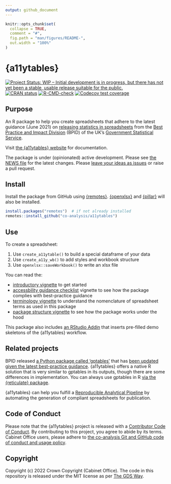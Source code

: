 ```yaml
---
output: github_document
---
```


<!-- README.md is generated from README.Rmd. Please edit that file -->

```r
knitr::opts_chunk$set(
  collapse = TRUE,
  comment = "#",
  fig.path = "man/figures/README-",
  out.width = "100%"
)
```

# {a11ytables}

<!-- badges: start -->
[![Project Status: WIP – Initial development is in progress, but there has not yet been a stable, usable release suitable for the public.](https://www.repostatus.org/badges/latest/wip.svg)](https://www.repostatus.org/#wip)
[![CRAN
status](https://www.r-pkg.org/badges/version/a11ytables)](https://CRAN.R-project.org/package=a11ytables)
[![R-CMD-check](https://github.com/co-analysis/a11ytables/workflows/R-CMD-check/badge.svg)](https://github.com/co-analysis/a11ytables/actions)
[![Codecov test
coverage](https://codecov.io/gh/co-analysis/a11ytables/branch/main/graph/badge.svg)](https://codecov.io/gh/co-analysis/a11ytables?branch=main)
<!-- badges: end -->

## Purpose

An R package to help you create spreadsheets that adhere to the latest guidance (June 2021) on [releasing statistics in spreadsheets](https://gss.civilservice.gov.uk/policy-store/releasing-statistics-in-spreadsheets/) from the [Best Practice and Impact Division](https://github.com/best-practice-and-impact?language=html) (BPID) of the UK's [Government Statistical Service](https://gss.civilservice.gov.uk/). 

Visit [the {a11ytables} website](https://co-analysis.github.io/a11ytables/) for documentation.

The package is under (opinionated) active development. Please see [the NEWS file](https://co-analysis.github.io/a11ytables/news/index.html) for the latest changes. Please [leave your ideas as issues](https://github.com/co-analysis/a11ytables/issues) or raise a pull request.

## Install

Install the package from GitHub using [{remotes}](https://remotes.r-lib.org/). [{openxlsx}](https://ycphs.github.io/openxlsx/) and [{pillar}](https://pillar.r-lib.org/) will also be installed.

```r
install.packages("remotes")  # if not already installed
remotes::install_github("co-analysis/a11ytables")
```

## Use

To create a spreadsheet:

1. Use `create_a11ytable()` to build a special dataframe of your data
1. Use `create_a11y_wb()` to add styles and workbook structure
1. Use `openxlsx::saveWorkbook()` to write an xlsx file

You can read the:

* [introductory vignette](https://co-analysis.github.io/a11ytables/articles/a11ytables.html) to get started
* [accessbility guidance checklist](https://co-analysis.github.io/a11ytables/articles/checklist.html) vignette to see how the package complies with best-practice guidance
* [terminology vignette](https://co-analysis.github.io/a11ytables/articles/terminology) to understand the nomenclature of spreadsheet terms as used in this package
* [package structure vignette](https://co-analysis.github.io/a11ytables/articles/structure) to see how the package works under the hood

This package also includes [an RStudio Addin](https://rstudio.github.io/rstudioaddins/) that inserts pre-filled demo skeletons of the {a11ytables} workflow.

## Related projects

BPID released [a Python package called 'gptables'](https://github.com/best-practice-and-impact/gptables) that has [been updated given the latest best-practice guidance](https://dataingovernment.blog.gov.uk/2022/06/24/automatically-produce-best-practice-spreadsheets/). {a11ytables} offers a native R solution that is very similar to gptables in its outputs, though there are some differences in implementation. You can always use gptables in R [via the {reticulate} package](https://gptables.readthedocs.io/en/latest/usage.html#r-usage).

{a11ytables} can help you fulfill a [Reproducible Analytical Pipeline](https://analysisfunction.civilservice.gov.uk/policy-store/reproducible-analytical-pipelines-strategy/) by automating the generation of compliant spreadsheets for publication.

## Code of Conduct

Please note that the {a11ytables} project is released with a [Contributor Code of Conduct](https://contributor-covenant.org/version/2/0/CODE_OF_CONDUCT.html). By contributing to this project, you agree to abide by its terms. Cabinet Office users, please adhere to [the co-analysis Git and GitHub code of conduct and usage policy](https://docs.google.com/document/d/1CuNgKla1BwSVOmGkPmsq0S-OM4emP-iXrgnm7EeILWM/edit?usp=sharing).

## Copyright

Copyright (c) 2022 Crown Copyright (Cabinet Office). The code in this repository is released under the MIT license as per [The GDS Way](https://gds-way.cloudapps.digital/manuals/licensing.html#use-mit).
